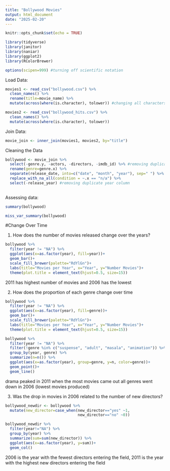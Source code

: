 ```yaml
---
title: "Bollywood Movies"
output: html_document
date: "2025-02-20"
---
```


```r
knitr::opts_chunk$set(echo = TRUE)
```

```r
library(tidyverse)
library(janitor)
library(naniar)
library(ggplot2)
library(RColorBrewer)
```


```r
options(scipen=999) #turning off scientific notation
```


Load Data:
```r
movies1 <- read_csv("bollywood.csv") %>% 
  clean_names() %>% 
  rename(title=movie_name) %>% 
  mutate(across(where(is.character), tolower)) #changing all characters to lowercase
```

```r
movies2 <- read_csv("bollywood_hits.csv") %>% 
  clean_names() %>% 
  mutate(across(where(is.character), tolower))
```

Join Data:
```r
movie_join <- inner_join(movies1, movies2, by="title")
```



Cleaning the Data
```r
bollywood <- movie_join %>% 
  select(-genre.y, -actors, -directors, -imdb_id) %>% #removing duplicate columns
  rename(genre=genre.x) %>% 
  separate(release_date, into=c("date", "month", "year"), sep=" ") %>% #separate the date column
  replace_with_na_all(condition = ~.x == "n/a") %>% 
  select(-release_year) #removing duplicate year column
  
```

Assessing data:

```r
summary(bollywood)
```

```r
miss_var_summary(bollywood)
```





#Change Over Time

1. How does the number of movies released change over the years?
```r
bollywood %>% 
  filter(year != "NA") %>% 
  ggplot(aes(x=as.factor(year), fill=year))+
  geom_bar()+
  scale_fill_brewer(palette="RdYlGn")+
  labs(title="Movies per Year", x="Year", y="Number Movies")+
  theme(plot.title = element_text(hjust=0.5, size=15))
```
2011 has highest number of movies and 2006 has the lowest

2. How does the proportion of each genre change over time
```r
bollywood %>% 
  filter(year != "NA") %>% 
  ggplot(aes(x=as.factor(year), fill=genre))+
  geom_bar()+
  scale_fill_brewer(palette="RdYlGn")+
  labs(title="Movies per Year", x="Year", y="Number Movies")+
  theme(plot.title = element_text(hjust=0.5, size=15))
```


```r
bollywood %>% 
  filter(year != "NA") %>% 
  filter(!genre %in% c("suspense", "adult", "masala", "animation")) %>% 
  group_by(year, genre) %>%
  summarize(n=n()) %>% 
  ggplot(aes(x=as.factor(year), group=genre, y=n, color=genre))+
  geom_point()+
  geom_line()
```
drama peaked in 2011 when the most movies came out
all genres went down in 2006 (lowest movies produced)

3. Was the drop in movies in 2006 related to the number of new directors?
```r
bollywood_newdir <- bollywood %>% 
  mutate(new_director=case_when(new_director=="yes" ~1, 
                                new_director=="no" ~0))
```


```r
bollywood_newdir %>% 
  filter(year!="NA") %>% 
  group_by(year) %>% 
  summarize(sum=sum(new_director)) %>% 
  ggplot(aes(x=as.factor(year), y=sum))+
  geom_col()
```
2006 is the year with the fewest directors entering the field, 2011 is the year with the highest new directors entering the field
